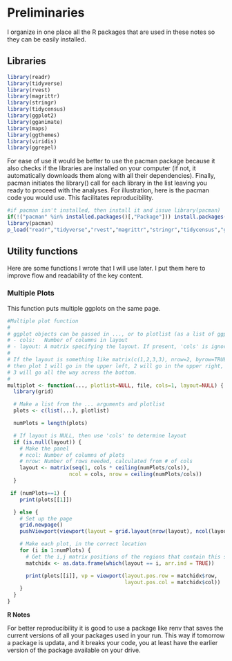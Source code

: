 # Preliminaries

I organize in one place all the R packages that are used in these notes so they can be easily installed.

## Libraries

```r
library(readr)
library(tidyverse)
library(rvest)
library(magrittr)
library(stringr)
library(tidycensus)
library(ggplot2)
library(gganimate)
library(maps)
library(ggthemes)
library(viridis)
library(ggrepel)
```

For ease of use it would be better to use the pacman package because it also checks if the libraries are installed on your computer (if not, it automatically downloads them along with all their dependencies).  Finally, pacman initiates the library() call for each library in the list leaving you ready to proceed with the analyses. For illustration, here is the pacman code you would use. This facilitates reproducibility.  

```r
#if pacman isn't installed, then install it and issue library(pacman)
if(!("pacman" %in% installed.packages()[,"Package"])) install.packages("pacman")
library(pacman)
p_load("readr","tidyverse","rvest","magrittr","stringr","tidycensus","ggplot2","gganimate","maps","ggthemes","viridis","ggrepel")
```

## Utility functions

Here are some functions I wrote that I will use later. I put them here to improve flow and readability of the key content.

### Multiple Plots

This function puts multiple ggplots on the same page.

```r
#Multiple plot function
#
# ggplot objects can be passed in ..., or to plotlist (as a list of ggplot objects)
# - cols:   Number of columns in layout
# - layout: A matrix specifying the layout. If present, 'cols' is ignored.
#
# If the layout is something like matrix(c(1,2,3,3), nrow=2, byrow=TRUE),
# then plot 1 will go in the upper left, 2 will go in the upper right, and
# 3 will go all the way across the bottom.
#
multiplot <- function(..., plotlist=NULL, file, cols=1, layout=NULL) {
  library(grid)

  # Make a list from the ... arguments and plotlist
  plots <- c(list(...), plotlist)

  numPlots = length(plots)

  # If layout is NULL, then use 'cols' to determine layout
  if (is.null(layout)) {
    # Make the panel
    # ncol: Number of columns of plots
    # nrow: Number of rows needed, calculated from # of cols
    layout <- matrix(seq(1, cols * ceiling(numPlots/cols)),
                    ncol = cols, nrow = ceiling(numPlots/cols))
  }

 if (numPlots==1) {
    print(plots[[1]])

  } else {
    # Set up the page
    grid.newpage()
    pushViewport(viewport(layout = grid.layout(nrow(layout), ncol(layout))))

    # Make each plot, in the correct location
    for (i in 1:numPlots) {
      # Get the i,j matrix positions of the regions that contain this subplot
      matchidx <- as.data.frame(which(layout == i, arr.ind = TRUE))

      print(plots[[i]], vp = viewport(layout.pos.row = matchidx$row,
                                      layout.pos.col = matchidx$col))
    }
  }
}

```

::: {.infobox .caution data-latex="{caution}"}

**R Notes**

For better reproducibility it is good to use a package like renv that saves the current versions of all your packages used in your run. This way if tomorrow a package is updata, and it breaks your code, you at least have the earlier version of the package available on your drive.

:::

